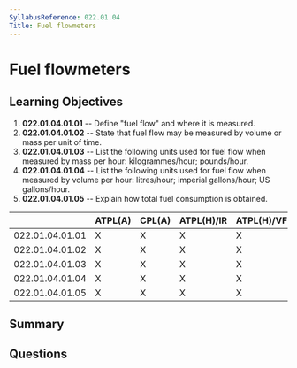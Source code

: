 ```yaml
---
SyllabusReference: 022.01.04
Title: Fuel flowmeters
---
```


# Fuel flowmeters

## Learning Objectives

1. **022.01.04.01.01** -- Define "fuel flow" and where it is measured.
2. **022.01.04.01.02** -- State that fuel flow may be measured by volume or mass
   per unit of time.
3. **022.01.04.01.03** -- List the following units used for fuel flow when
   measured by mass per hour: kilogrammes/hour; pounds/hour.
4. **022.01.04.01.04** -- List the following units used for fuel flow when
   measured by volume per hour: litres/hour; imperial gallons/hour; US
   gallons/hour.
5. **022.01.04.01.05** -- Explain how total fuel consumption is obtained.

|                 | ATPL(A) | CPL(A) | ATPL(H)/IR | ATPL(H)/VFR | CPL(H) | IR  | CBIR(A) |
| --------------- | ------- | ------ | ---------- | ----------- | ------ | --- | ------- |
| 022.01.04.01.01 | X       | X      | X          | X           | X      |     |         |
| 022.01.04.01.02 | X       | X      | X          | X           | X      |     |         |
| 022.01.04.01.03 | X       | X      | X          | X           | X      |     |         |
| 022.01.04.01.04 | X       | X      | X          | X           | X      |     |         |
| 022.01.04.01.05 | X       | X      | X          | X           | X      |     |         |

## Summary

## Questions
